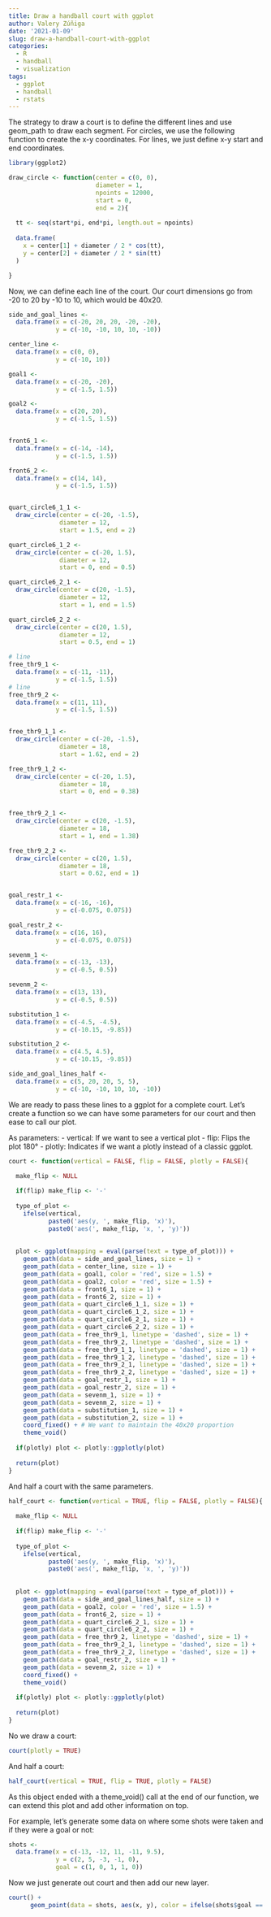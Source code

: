 ```yaml
---
title: Draw a handball court with ggplot
author: Valery Zúñiga
date: '2021-01-09'
slug: draw-a-handball-court-with-ggplot
categories:
  - R
  - handball
  - visualization
tags:
  - ggplot
  - handball
  - rstats
---
```



The strategy to draw a court is to define the different lines and use geom_path to draw each segment.
For circles, we use the following function to create the x-y coordinates. 
For lines, we just define x-y start and end coordinates.

```r
library(ggplot2)

draw_circle <- function(center = c(0, 0),
                        diameter = 1, 
                        npoints = 12000, 
                        start = 0, 
                        end = 2){
  
  tt <- seq(start*pi, end*pi, length.out = npoints)
  
  data.frame(
    x = center[1] + diameter / 2 * cos(tt),
    y = center[2] + diameter / 2 * sin(tt)
  )

}

```

Now, we can define each line of the court. 
Our court dimensions go from -20 to 20 by -10 to 10, which would be 40x20. 


```r

side_and_goal_lines <- 
  data.frame(x = c(-20, 20, 20, -20, -20),
             y = c(-10, -10, 10, 10, -10))

center_line <- 
  data.frame(x = c(0, 0),
             y = c(-10, 10))

goal1 <- 
  data.frame(x = c(-20, -20),
             y = c(-1.5, 1.5))

goal2 <- 
  data.frame(x = c(20, 20),
             y = c(-1.5, 1.5))


front6_1 <- 
  data.frame(x = c(-14, -14),
             y = c(-1.5, 1.5))

front6_2 <- 
  data.frame(x = c(14, 14),
             y = c(-1.5, 1.5))


quart_circle6_1_1 <- 
  draw_circle(center = c(-20, -1.5), 
              diameter = 12, 
              start = 1.5, end = 2)

quart_circle6_1_2 <- 
  draw_circle(center = c(-20, 1.5), 
              diameter = 12, 
              start = 0, end = 0.5)

quart_circle6_2_1 <- 
  draw_circle(center = c(20, -1.5), 
              diameter = 12, 
              start = 1, end = 1.5)

quart_circle6_2_2 <- 
  draw_circle(center = c(20, 1.5), 
              diameter = 12,
              start = 0.5, end = 1)

# line 
free_thr9_1 <- 
  data.frame(x = c(-11, -11),
             y = c(-1.5, 1.5))
# line 
free_thr9_2 <- 
  data.frame(x = c(11, 11),
             y = c(-1.5, 1.5))


free_thr9_1_1 <- 
  draw_circle(center = c(-20, -1.5),
              diameter = 18, 
              start = 1.62, end = 2)

free_thr9_1_2 <- 
  draw_circle(center = c(-20, 1.5),
              diameter = 18, 
              start = 0, end = 0.38)


free_thr9_2_1 <- 
  draw_circle(center = c(20, -1.5),
              diameter = 18, 
              start = 1, end = 1.38)

free_thr9_2_2 <- 
  draw_circle(center = c(20, 1.5), 
              diameter = 18, 
              start = 0.62, end = 1)


goal_restr_1 <-
  data.frame(x = c(-16, -16),
             y = c(-0.075, 0.075))

goal_restr_2 <-
  data.frame(x = c(16, 16),
             y = c(-0.075, 0.075))

sevenm_1 <- 
  data.frame(x = c(-13, -13),
             y = c(-0.5, 0.5))

sevenm_2 <-
  data.frame(x = c(13, 13),
             y = c(-0.5, 0.5))

substitution_1 <- 
  data.frame(x = c(-4.5, -4.5),
             y = c(-10.15, -9.85))

substitution_2 <- 
  data.frame(x = c(4.5, 4.5),
             y = c(-10.15, -9.85))

side_and_goal_lines_half <- 
  data.frame(x = c(5, 20, 20, 5, 5),
             y = c(-10, -10, 10, 10, -10))


```

We are ready to pass these lines to a ggplot for a complete court.
Let's create a function so we can have some parameters for our court and then ease to call our plot.

As parameters:
- vertical: If we want to see a vertical plot
- flip: Flips the plot 180°
- plotly: Indicates if we want a plotly instead of a classic ggplot. 

```r
court <- function(vertical = FALSE, flip = FALSE, plotly = FALSE){

  make_flip <- NULL
  
  if(flip) make_flip <- '-'
  
  type_of_plot <- 
    ifelse(vertical,
           paste0('aes(y, ', make_flip, 'x)'),
           paste0('aes(', make_flip, 'x, ', 'y)'))
  
  
  plot <- ggplot(mapping = eval(parse(text = type_of_plot))) +
    geom_path(data = side_and_goal_lines, size = 1) +
    geom_path(data = center_line, size = 1) +
    geom_path(data = goal1, color = 'red', size = 1.5) +
    geom_path(data = goal2, color = 'red', size = 1.5) +
    geom_path(data = front6_1, size = 1) +
    geom_path(data = front6_2, size = 1) +
    geom_path(data = quart_circle6_1_1, size = 1) +
    geom_path(data = quart_circle6_1_2, size = 1) +
    geom_path(data = quart_circle6_2_1, size = 1) +
    geom_path(data = quart_circle6_2_2, size = 1) +
    geom_path(data = free_thr9_1, linetype = 'dashed', size = 1) +
    geom_path(data = free_thr9_2, linetype = 'dashed', size = 1) +
    geom_path(data = free_thr9_1_1, linetype = 'dashed', size = 1) +
    geom_path(data = free_thr9_1_2, linetype = 'dashed', size = 1) +
    geom_path(data = free_thr9_2_1, linetype = 'dashed', size = 1) +
    geom_path(data = free_thr9_2_2, linetype = 'dashed', size = 1) +
    geom_path(data = goal_restr_1, size = 1) +
    geom_path(data = goal_restr_2, size = 1) +
    geom_path(data = sevenm_1, size = 1) +
    geom_path(data = sevenm_2, size = 1) +
    geom_path(data = substitution_1, size = 1) +
    geom_path(data = substitution_2, size = 1) +
    coord_fixed() + # We want to maintain the 40x20 proportion 
    theme_void()
  
  if(plotly) plot <- plotly::ggplotly(plot)
  
  return(plot)
}

```

And half a court with the same parameters. 

```r
half_court <- function(vertical = TRUE, flip = FALSE, plotly = FALSE){
  
  make_flip <- NULL
  
  if(flip) make_flip <- '-'
  
  type_of_plot <- 
    ifelse(vertical,
           paste0('aes(y, ', make_flip, 'x)'),
           paste0('aes(', make_flip, 'x, ', 'y)'))
  
  
  plot <- ggplot(mapping = eval(parse(text = type_of_plot))) +
    geom_path(data = side_and_goal_lines_half, size = 1) +
    geom_path(data = goal2, color = 'red', size = 1.5) +
    geom_path(data = front6_2, size = 1) +
    geom_path(data = quart_circle6_2_1, size = 1) +
    geom_path(data = quart_circle6_2_2, size = 1) +
    geom_path(data = free_thr9_2, linetype = 'dashed', size = 1) +
    geom_path(data = free_thr9_2_1, linetype = 'dashed', size = 1) +
    geom_path(data = free_thr9_2_2, linetype = 'dashed', size = 1) +
    geom_path(data = goal_restr_2, size = 1) +
    geom_path(data = sevenm_2, size = 1) +
    coord_fixed() +
    theme_void()
  
  if(plotly) plot <- plotly::ggplotly(plot)
  
  return(plot)
}
```

No we draw a court:
```r
court(plotly = TRUE)

```

And half a court: 


```r
half_court(vertical = TRUE, flip = TRUE, plotly = FALSE)
```

As this object ended with a theme_void() call at the end of our function, we can extend this plot and add other information on top. 

For example, let's generate some data on where some shots were taken and if they were a goal or not:

```r
shots <-
  data.frame(x = c(-13, -12, 11, -11, 9.5),
             y = c(2, 5, -3, -1, 0),
             goal = c(1, 0, 1, 1, 0))
```


Now we just generate out court and then add our new layer.
```r
court() +
      geom_point(data = shots, aes(x, y), color = ifelse(shots$goal == 1, 'Green', 'Red'), size = 4)
```






